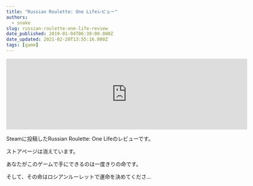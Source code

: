 ```yaml
---
title: "Russian Roulette: One Lifeレビュー"
authors:
  - snake
slug: russian-roulette-one-life-review
date_published: 2019-01-04T06:39:00.000Z
date_updated: 2021-02-20T13:55:16.000Z
tags: [game]
---
```


<iframe src="https://store.steampowered.com/widget/951180/" frameborder="0" width="646" height="190"></iframe>

Steamに投稿したRussian Roulette: One Lifeのレビューです。

ストアページは消えています。

あなたがこのゲームで手にできるのは一度きりの命です。

そして、その命はロシアンルーレットで運命を決めてくださ...
